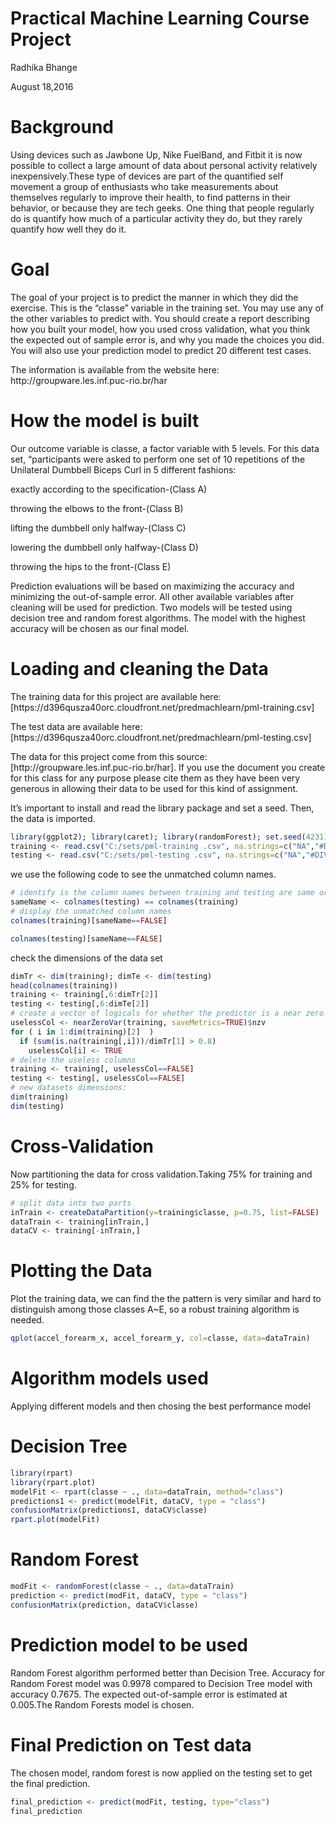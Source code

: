 Practical Machine Learning Course Project 
================================================
Radhika Bhange

August 18,2016

Background
================================
Using devices such as Jawbone Up, Nike FuelBand, and Fitbit it is now possible to collect a large amount of data about personal activity relatively inexpensively.These type of devices are part of the quantified self movement a group of enthusiasts who take measurements about themselves regularly to improve their health, to find patterns in their behavior, or because they are tech geeks. One thing that people regularly do is quantify how much of a particular activity they do, but they rarely quantify how well they do it.

Goal
=============================================
The goal of your project is to predict the manner in which they did the exercise. This is the “classe” variable in the training set. You may use any of the other variables to predict with. You should create a report describing how you built your model, how you used cross validation, what you think the expected out of sample error is, and why you made the choices you did. You will also use your prediction model to predict 20 different test cases.

The information is available from the website here: http://groupware.les.inf.puc-rio.br/har

How the model is built
============================
Our outcome variable is classe, a factor variable with 5 levels. For this data set, “participants were asked to perform one set of 10 repetitions of the Unilateral Dumbbell Biceps Curl in 5 different fashions:

exactly according to the specification-(Class A)

throwing the elbows to the front-(Class B)

lifting the dumbbell only halfway-(Class C)

lowering the dumbbell only halfway-(Class D)

throwing the hips to the front-(Class E)

Prediction evaluations will be based on maximizing the accuracy and minimizing the out-of-sample error. All other available variables after cleaning will be used for prediction. Two models will be tested using decision tree and random forest algorithms. The model with the highest accuracy will be chosen as our final model.

Loading and cleaning the Data
===============================
The training data for this project are available here: [https://d396qusza40orc.cloudfront.net/predmachlearn/pml-training.csv]

The test data are available here: [https://d396qusza40orc.cloudfront.net/predmachlearn/pml-testing.csv]

The data for this project come from this source: [http://groupware.les.inf.puc-rio.br/har]. If you use the document you create for this class for any purpose please cite them as they have been very generous in allowing their data to be used for this kind of assignment.

It’s important to install and read the library package and set a seed. Then, the data is imported.

```r
library(ggplot2); library(caret); library(randomForest); set.seed(4231);
training <- read.csv("C:/sets/pml-training .csv", na.strings=c("NA","#DIV/0!", ""))
testing <- read.csv("C:/sets/pml-testing .csv", na.strings=c("NA","#DIV/0!", ""))


```
we use the following code to see the unmatched column names.
```r
# identify is the column names between training and testing are same or not
sameName <- colnames(testing) == colnames(training)
# display the unmatched column names
colnames(training)[sameName==FALSE]
```
```r
colnames(testing)[sameName==FALSE]
```
check the dimensions of the data set
```r
dimTr <- dim(training); dimTe <- dim(testing)
head(colnames(training))
training <- training[,6:dimTr[2]]
testing <- testing[,6:dimTe[2]]
# create a vector of logicals for whether the predictor is a near zero variance predictor
uselessCol <- nearZeroVar(training, saveMetrics=TRUE)$nzv
for ( i in 1:dim(training)[2]  )
  if (sum(is.na(training[,i]))/dimTr[1] > 0.8)
    uselessCol[i] <- TRUE
# delete the useless columns
training <- training[, uselessCol==FALSE]
testing <- testing[, uselessCol==FALSE]
# new datasets dimensions:
dim(training)
dim(testing)
```
Cross-Validation
====================
Now partitioning the data for cross validation.Taking 75% for training and 25% for testing.
```r
# split data into two parts
inTrain <- createDataPartition(y=training$classe, p=0.75, list=FALSE)
dataTrain <- training[inTrain,]
dataCV <- training[-inTrain,]

```
Plotting the Data
=======================
Plot the training data, we can find the the pattern is very similar and hard to distinguish among those classes A~E, so a robust training algorithm is needed.
```r
qplot(accel_forearm_x, accel_forearm_y, col=classe, data=dataTrain)

```


Algorithm models used
==========================
Applying different models and then chosing the best performance model

Decision Tree
============================
```r
library(rpart)
library(rpart.plot)
modelFit <- rpart(classe ~ ., data=dataTrain, method="class")
predictions1 <- predict(modelFit, dataCV, type = "class")
confusionMatrix(predictions1, dataCV$classe)
rpart.plot(modelFit)
```

Random Forest
======================

```r
modFit <- randomForest(classe ~ ., data=dataTrain)
prediction <- predict(modFit, dataCV, type = "class")
confusionMatrix(prediction, dataCV$classe)

```
Prediction model to be used
==================================================
Random Forest algorithm performed better than Decision Tree.
Accuracy for Random Forest model was 0.9978 compared to 
Decision Tree model with accuracy 0.7675.
The expected out-of-sample error is estimated at 0.005.The Random Forests model is chosen.

Final Prediction on Test data
================================
The chosen model, random forest is now applied on the testing set to get the final prediction.
```r
final_prediction <- predict(modFit, testing, type="class")
final_prediction
```
